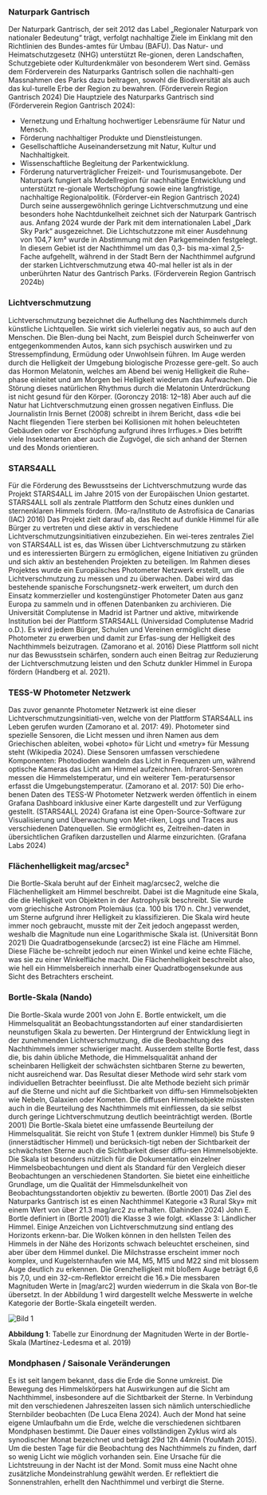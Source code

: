 ### Naturpark Gantrisch

Der Naturpark Gantrisch, der seit 2012 das Label „Regionaler Naturpark von nationaler Bedeutung“ trägt, verfolgt nachhaltige Ziele im Einklang mit den Richtlinien des Bundes-amtes für Umbau (BAFU). Das Natur- und Heimatschutzgesetz (NHG) unterstützt Re-gionen, deren Landschaften, Schutzgebiete oder Kulturdenkmäler von besonderem Wert sind. Gemäss dem Förderverein des Naturparks Gantrisch sollen die nachhalti-gen Massnahmen des Parks dazu beitragen, sowohl die Biodiversität als auch das kul-turelle Erbe der Region zu bewahren. (Förderverein Region Gantrisch 2024)
Die Hauptziele des Naturparks Gantrisch sind (Förderverein Region Gantrisch 2024):
- Vernetzung und Erhaltung hochwertiger Lebensräume für Natur und Mensch.
- Förderung nachhaltiger Produkte und Dienstleistungen.
- Gesellschaftliche Auseinandersetzung mit Natur, Kultur und Nachhaltigkeit.
- Wissenschaftliche Begleitung der Parkentwicklung.
- Förderung naturverträglicher Freizeit- und Tourismusangebote.
Der Naturpark fungiert als Modellregion für nachhaltige Entwicklung und unterstützt re-gionale Wertschöpfung sowie eine langfristige, nachhaltige Regionalpolitik. (Förderver-ein Region Gantrisch 2024)
Durch seine aussergewöhnlich geringe Lichtverschmutzung und eine besonders hohe Nachtdunkelheit zeichnet sich der Naturpark Gantrisch aus. Anfang 2024 wurde der Park mit dem internationalen Label „Dark Sky Park“ ausgezeichnet.
Die Lichtschutzzone mit einer Ausdehnung von 104,7 km² wurde in Abstimmung mit den Parkgemeinden festgelegt. In diesem Gebiet ist der Nachthimmel um das 0,3- bis ma-ximal 2,5-Fache aufgehellt, während in der Stadt Bern der Nachthimmel aufgrund der starken Lichtverschmutzung etwa 40-mal heller ist als in der unberührten Natur des Gantrisch Parks. (Förderverein Region Gantrisch 2024b)


### Lichtverschmutzung

Lichtverschmutzung bezeichnet die Aufhellung des Nachthimmels durch künstliche Lichtquellen. Sie wirkt sich vielerlei negativ aus, so auch auf den Menschen. Die Blen-dung bei Nacht, zum Beispiel durch Scheinwerfer von entgegenkommenden Autos, kann sich psychisch auswirken und zu Stressempfindung, Ermüdung oder Unwohlsein führen. Im Auge werden durch die Helligkeit der Umgebung biologische Prozesse gere-gelt. So auch das Hormon Melatonin, welches am Abend bei wenig Helligkeit die Ruhe-phase einleitet und am Morgen bei Helligkeit wiederum das Aufwachen. Die Störung dieses natürlichen Rhythmus durch die Melatonin Unterdrückung ist nicht gesund für den Körper. (Goronczy 2018: 12–18)
Aber auch auf die Natur hat Lichtverschmutzung einen grossen negativen Einfluss. Die Journalistin Irnis Bernet (2008) schreibt in ihrem Bericht, dass «die bei Nacht fliegenden Tiere sterben bei Kollisionen mit hohen beleuchteten Gebäuden oder vor Erschöpfung aufgrund ihres Irrfluges.» Dies betrifft viele Insektenarten aber auch die Zugvögel, die sich anhand der Sternen und des Monds orientieren.

### STARS4ALL

Für die Förderung des Bewusstseins der Lichtverschmutzung wurde das Projekt STARS4ALL im Jahre 2015 von der Europäischen Union gestartet. STARS4ALL soll als zentrale Plattform den Schutz eines dunklen und sternenklaren Himmels fördern. (Mo-ra/Instituto de Astrofísica de Canarias (IAC) 2016)
Das Projekt zielt darauf ab, das Recht auf dunkle Himmel für alle Bürger zu vertreten und diese aktiv in verschiedene Lichtverschmutzungsinitiativen einzubeziehen. Ein wei-teres zentrales Ziel von STARS4ALL ist es, das Wissen über Lichtverschmutzung zu stärken und es interessierten Bürgern zu ermöglichen, eigene Initiativen zu gründen und sich aktiv an bestehenden Projekten zu beteiligen. Im Rahmen dieses Projektes wurde ein Europäisches Photometer Netzwerk erstellt, um die Lichtverschmutzung zu messen und zu überwachen. Dabei wird das bestehende spanische Forschungsnetz-werk erweitert, um durch den Einsatz kommerzieller und kostengünstiger Photometer Daten aus ganz Europa zu sammeln und in offenen Datenbanken zu archivieren. Die Universität Complutense in Madrid ist Partner und aktive, mitwirkende Institution bei der Plattform STARS4ALL (Universidad Complutense Madrid o.D.). Es wird jedem Bürger, Schulen und Vereinen ermöglicht diese Photometer zu erwerben und damit zur Erfas-sung der Helligkeit des Nachthimmels beizutragen. (Zamorano et al. 2016)
Diese Plattform soll nicht nur das Bewusstsein schärfen, sondern auch einen Beitrag zur Reduzierung der Lichtverschmutzung leisten und den Schutz dunkler Himmel in Europa fördern (Handberg et al. 2021).

### TESS-W Photometer Netzwerk

Das zuvor genannte Photometer Netzwerk ist eine dieser Lichtverschmutzungsinitiati-ven, welche von der Plattform STARS4ALL ins Leben gerufen wurden (Zamorano et al. 2017: 49). Photometer sind spezielle Sensoren, die Licht messen und ihren Namen aus dem Griechischen ableiten, wobei «photo» für Licht und «metry» für Messung steht (Wikipedia 2024). Diese Sensoren umfassen verschiedene Komponenten: Photodioden wandeln das Licht in Frequenzen um, während optische Kameras das Licht am Himmel aufzeichnen. Infrarot-Sensoren messen die Himmelstemperatur, und ein weiterer Tem-peratursensor erfasst die Umgebungstemperatur. (Zamorano et al. 2017: 50) Die erho-benen Daten des TESS-W Photometer Netzwerk werden öffentlich in einem Grafana Dashboard inklusive einer Karte dargestellt und zur Verfügung gestellt. (STARS4ALL 2024)
Grafana ist eine Open-Source-Software zur Visualisierung und Überwachung von Met-riken, Logs und Traces aus verschiedenen Datenquellen. Sie ermöglicht es, Zeitreihen-daten in übersichtlichen Grafiken darzustellen und Alarme einzurichten. (Grafana Labs 2024)

### Flächenhelligkeit mag/arcsec²

Die Bortle-Skala beruht auf der Einheit mag/arcsec2, welche die Flächenhelligkeit am Himmel beschreibt. Dabei ist die Magnitude eine Skala, die die Helligkeit von Objekten in der Astrophysik beschreibt. Sie wurde vom griechische Astronom Ptolemäus (ca. 100 bis 170 n. Chr.) verwendet, um Sterne aufgrund ihrer Helligkeit zu klassifizieren. Die Skala wird heute immer noch gebraucht, musste mit der Zeit jedoch angepasst werden, weshalb die Magnitude nun eine Logarithmische Skala ist. (Universität Bonn 2021)
Die Quadratbogensekunde (arcsec2) ist eine Fläche am Himmel. Diese Fläche be-schreibt jedoch nur einen Winkel und keine echte Fläche, was sie zu einer Winkelfläche macht. Die Flächenhelligkeit beschreibt also, wie hell ein Himmelsbereich innerhalb einer Quadratbogensekunde aus Sicht des Betrachters erscheint.

### Bortle-Skala (Nando)

Die Bortle-Skala wurde 2001 von John E. Bortle entwickelt, um die Himmelsqualität an Beobachtungsstandorten auf einer standardisierten neunstufigen Skala zu bewerten. Der Hintergrund der Entwicklung liegt in der zunehmenden Lichtverschmutzung, die die Beobachtung des Nachthimmels immer schwieriger macht. Ausserdem stellte Bortle fest, dass die, bis dahin übliche Methode, die Himmelsqualität anhand der scheinbaren Helligkeit der schwächsten sichtbaren Sterne zu bewerten, nicht ausreichend war. Das Resultat dieser Methode wird sehr stark vom individuellen Betrachter beeinflusst. Die alte Methode bezieht sich primär auf die Sterne und nicht auf die Sichtbarkeit von diffu-sen Himmelsobjekten wie Nebeln, Galaxien oder Kometen. Die diffusen Himmelsobjekte müssten auch in die Beurteilung des Nachthimmels mit einfliessen, da sie selbst durch geringe Lichtverschmutzung deutlich beeinträchtigt werden. (Bortle 2001)
Die Bortle-Skala bietet eine umfassende Beurteilung der Himmelsqualität. Sie reicht von Stufe 1 (extrem dunkler Himmel) bis Stufe 9 (innerstädtischer Himmel) und berücksich-tigt neben der Sichtbarkeit der schwächsten Sterne auch die Sichtbarkeit dieser diffu-sen Himmelsobjekte. Die Skala ist besonders nützlich für die Dokumentation einzelner Himmelsbeobachtungen und dient als Standard für den Vergleich dieser Beobachtungen an verschiedenen Standorten. Sie bietet eine einheitliche Grundlage, um die Qualität der Himmelsdunkelheit von Beobachtungsstandorten objektiv zu bewerten. (Bortle 2001)
Das Ziel des Naturparks Gantrisch ist es einen Nachthimmel Kategorie «3 Rural Sky» mit einem Wert von über 21.3 mag/arc2 zu erhalten. (Dahinden 2024)
John E. Bortle definiert in (Bortle 2001) die Klasse 3 wie folgt. «Klasse 3: Ländlicher Himmel. Einige Anzeichen von Lichtverschmutzung sind entlang des Horizonts erkenn-bar. Die Wolken können in den hellsten Teilen des Himmels in der Nähe des Horizonts schwach beleuchtet erscheinen, sind aber über dem Himmel dunkel. Die Milchstrasse erscheint immer noch komplex, und Kugelsternhaufen wie M4, M5, M15 und M22 sind mit blossem Auge deutlich zu erkennen. Die Grenzhelligkeit mit bloßem Auge beträgt 6,6 bis 7,0, und ein 32-cm-Reflektor erreicht die 16.»
Die messbaren Magnituden Werte in [mag/arc2] wurden wiederrum in die Skala von Bor-tle übersetzt. In der Abbildung 1 wird dargestellt welche Messwerte in welche Kategorie der Bortle-Skala eingeteilt werden.

![Bild 1](/documentary/bericht_lr_1.jpg)

**Abbildung 1**: Tabelle zur Einordnung der Magnituden Werte in der Bortle-Skala (Martínez-Ledesma et al. 2019)

### Mondphasen / Saisonale Veränderungen

Es ist seit langem bekannt, dass die Erde die Sonne umkreist. Die Bewegung des Himmelskörpers hat Auswirkungen auf die Sicht am Nachthimmel, insbesondere auf die Sichtbarkeit der Sterne. In Verbindung mit den verschiedenen Jahreszeiten lassen sich nämlich unterschiedliche Sternbilder beobachten (De Luca Elena 2024). Auch der Mond hat seine eigene Umlaufbahn um die Erde, welche die verschiedenen sichtbaren Mondphasen bestimmt. Die Dauer eines vollständigen Zyklus wird als synodischer Monat bezeichnet und beträgt 29d 12h 44min (YouMath 2015).
Um die besten Tage für die Beobachtung des Nachthimmels zu finden, darf so wenig Licht wie möglich vorhanden sein. Eine Ursache für die Lichtstreuung in der Nacht ist der Mond. Somit muss eine Nacht ohne zusätzliche Mondeinstrahlung gewählt werden. Er reflektiert die Sonnenstrahlen, erhellt den Nachthimmel und verbirgt die Sterne.